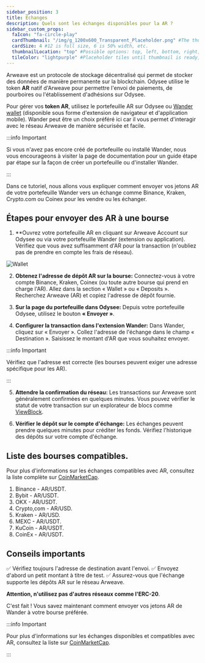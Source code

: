 ```yaml
---
sidebar_position: 3
title: Échanges
description: Quels sont les échanges disponibles pour la AR ?
sidebar_custom_props:
  faIcon: "fa-circle-play"
  cardThumbnail: "/img/g_1200x600_Transparent_Placeholder.png" #The thumbnail on the category card.
  cardSize: 4 #12 is full size, 6 is 50% width, etc.
  thumbnailLocation: "top" #Possible options: top, left, bottom, right, none
  tileColor: "lightpurple" #Placeholder tiles until thumbnail is ready, possible options: blue, cream, darkpurple, lightpurple, mauve, orange, pink, none
---
```


Arweave est un protocole de stockage décentralisé qui permet de stocker des données de manière permanente sur la blockchain. Odysee utilise le token **AR** natif d'Arweave pour permettre l'envoi de paiements, de pourboires ou l'établissement d'adhésions sur Odysee.

Pour gérer vos **token AR**, utilisez le portefeuille AR sur Odysee ou [Wander wallet](https://www.wander.app/) (disponible sous forme d'extension de navigateur et d'application mobile). Wander peut être un choix préféré ici car il vous permet d'interagir avec le réseau Arweave de manière sécurisée et facile.

:::info Important

Si vous n'avez pas encore créé de portefeuille ou installé Wander, nous vous encourageons à visiter la page de documentation pour un guide étape par étape sur la façon de créer un portefeuille ou d'installer Wander.

:::

Dans ce tutoriel, nous allons vous expliquer comment envoyer vos jetons AR de votre portefeuille Wander vers un échange comme Binance, Kraken, Crypto.com ou Coinex pour les vendre ou les échanger.

## Étapes pour envoyer des AR à une bourse

1. **Ouvrez votre portefeuille AR en cliquant sur Arweave Account sur Odysee ou via votre portefeuille Wander (extension ou application). Vérifiez que vous avez suffisamment d'AR pour la transaction (n'oubliez pas de prendre en compte les frais de réseau).

![Wallet](https://thumbs.odycdn.com/0b4cda34b94d09b481d46bda5b37de92.webp)

2. **Obtenez l'adresse de dépôt AR sur la bourse:** Connectez-vous à votre compte Binance, Kraken, Coinex (ou toute autre bourse qui prend en charge l'AR). Allez dans la section « Wallet » ou « Deposits ». Recherchez Arweave (AR) et copiez l'adresse de dépôt fournie.

3. **Sur la page du portefeuille dans Odysee:** Depuis votre portefeuille Odysee, utilisez le bouton **« Envoyer »**.

4. **Configurer la transaction dans l'extension Wander:** Dans Wander, cliquez sur « Envoyer ». Collez l'adresse de l'échange dans le champ « Destination ». Saisissez le montant d'AR que vous souhaitez envoyer.

:::info Important

Vérifiez que l'adresse est correcte (les bourses peuvent exiger une adresse spécifique pour les AR).

:::

5. **Attendre la confirmation du réseau:** Les transactions sur Arweave sont généralement confirmées en quelques minutes. Vous pouvez vérifier le statut de votre transaction sur un explorateur de blocs comme [ViewBlock](https://viewblock.io/arweave).

6. **Vérifier le dépôt sur le compte d'échange:** Les échanges peuvent prendre quelques minutes pour créditer les fonds. Vérifiez l'historique des dépôts sur votre compte d'échange.

## Liste des bourses compatibles.

Pour plus d'informations sur les échanges compatibles avec AR, consultez la liste complète sur [CoinMarketCap](https://coinmarketcap.com/currencies/arweave/).

1. Binance - AR/USDT.
2. Bybit - AR/USDT.
3. OKX - AR/USDT.
4. Crypto,com - AR/USD.
5. Kraken - AR/USD.
6. MEXC - AR/USDT.
7. KuCoin - AR/USDT.
8. CoinEx - AR/USDT.

## Conseils importants

✅ Vérifiez toujours l'adresse de destination avant l'envoi.
✅ Envoyez d'abord un petit montant à titre de test.
✅ Assurez-vous que l'échange supporte les dépôts AR sur le réseau Arweave.

**Attention, n'utilisez pas d'autres réseaux comme l'ERC-20**.

C'est fait ! Vous savez maintenant comment envoyer vos jetons AR de Wander à votre bourse préférée.

:::info Important

Pour plus d'informations sur les échanges disponibles et compatibles avec AR, consultez la liste sur [CoinMarketCap](https://coinmarketcap.com/currencies/arweave/). 

:::
